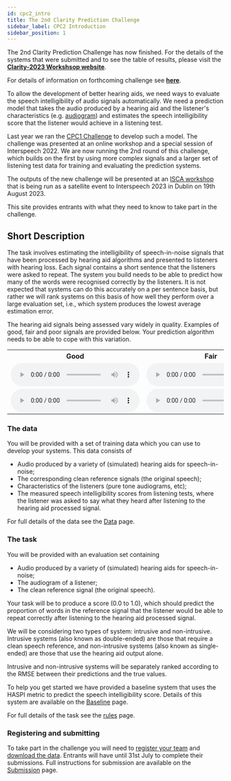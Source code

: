 ```yaml
---
id: cpc2_intro
title: The 2nd Clarity Prediction Challenge
sidebar_label: CPC2 Introduction
sidebar_position: 1
---
```



<Admonition type="info">
The 2nd Clarity Prediction Challenge has now finished. For the details of the systems that were submitted and to see the table of results, please visit the <b><a href="https://claritychallenge.org/clarity2023-workshop/">Clarity-2023 Workshsop website</a></b>.

For details of information on forthcoming challenge see <b><a href="https://claritychallenge.org/timeline">here</a></b>.
</Admonition>

To allow the development of better hearing aids, we need ways to evaluate the speech intelligibility of audio signals automatically. We need a prediction model that takes the audio produced by a hearing aid and the listener's characteristics (e.g. [audiogram](https://www.hear-it.org/Audiogram-)) and estimates the speech intelligibility score that the listener would achieve in a listening test.

Last year we ran the [CPC1 Challenge](../cpc1/cpc1_intro) to develop such a model. The challenge was presented at an online workshop and a special session of Interspeech 2022. We are now running the 2nd round of this challenge, which builds on the first by using more complex signals and a larger set of listening test data for training and evaluating the prediction systems.

The outputs of the new challenge will be presented at an [ISCA workshop](https://claritychallenge.org/clarity2023-workshop/) that is being run as a satellite event to Interspeech 2023 in Dublin on 19th August 2023.

This site provides entrants with what they need to know to take part in the challenge.

## Short Description

The task involves estimating the intelligibility of speech-in-noise signals that have been processed by hearing aid algorithms and presented to listeners with hearing loss. Each signal contains a short sentence that the listeners were asked to repeat. The system you build needs to be able to predict how many of the words were recognised correctly by the listeners. It is not expected that systems can do this accurately on a per sentence basis, but rather we will rank systems on this basis of how well they perform over a large evaluation set, i.e., which system produces the lowest average estimation error.

The hearing aid signals being assessed vary widely in quality. Examples of good, fair and poor signals are provided below. Your prediction algorithm needs to be able to cope with this variation.

<table>
<tr>
<th>Good</th>
<th>Fair</th>
<th>Poor</th>
</tr>
<tr>
<td>
<audio controls  style={{width: "250px"}} >
<source src="/audio/CEC2_samples/CEC2_E009/S08501_L0104_HA-output.wav" type="audio/wav"/>
Your browser does not support the audio element.
</audio>
</td>
<td>
<audio controls style={{width: "250px"}}>
<source src="/audio/CEC2_samples/CEC2_E022/S08501_L0104_HA-output.wav" type="audio/wav" />
Your browser does not support the audio element.
</audio>
</td>
<td>
<audio controls style={{width: "250px"}}>
<source src="/audio/CEC2_samples/CEC2_E032/S08501_L0104_HA-output.wav" type="audio/wav" />
Your browser does not support the audio element.
</audio>
</td>
</tr>
<tr>
<td>
<audio controls style={{width: "250px"}}>
<source src="/audio/CEC2_samples/CEC2_E009/S08502_L0106_HA-output.wav" type="audio/wav" />
Your browser does not support the audio element.
</audio>
</td>
<td>
<audio controls style={{width: "250px"}}>
<source src="/audio/CEC2_samples/CEC2_E022/S08502_L0106_HA-output.wav" type="audio/wav" />
Your browser does not support the audio element.
</audio>
</td>
<td>
<audio controls style={{width: "250px"}}>
<source src="/audio/CEC2_samples/CEC2_E032/S08502_L0106_HA-output.wav" type="audio/wav" />
Your browser does not support the audio element.
</audio>
</td>
</tr></table>

### The data

You will be provided with a set of training data which you can use to develop your systems. This data consists of

- Audio produced by a variety of (simulated) hearing aids for speech-in-noise;
- The corresponding clean reference signals (the original speech);
- Characteristics of the listeners (pure tone audiograms, etc);
- The measured speech intelligibility scores from listening tests, where the listener was asked to say what they heard after listening to the hearing aid processed signal.

For full details of the data see the [Data](./cpc2_data) page.

### The task

You will be provided with an evaluation set containing

- Audio produced by a variety of (simulated) hearing aids for speech-in-noise;
- The audiogram of a listener;
- The clean reference signal (the original speech).

Your task will be to produce a score (0.0 to 1.0), which should predict the proportion of words in the reference signal that the listener would be able to repeat correctly after listening to the hearing aid processed signal.

We will be considering two types of system: intrusive and non-intrusive. Intrusive systems (also known as double-ended) are those that require a clean speech reference, and non-intrusive systems (also known as single-ended) are those that use the hearing aid output alone.

Intrusive and non-intrusive systems will be separately ranked according to the RMSE between their predictions and the true values.

To help you get started we have provided a baseline system that uses the HASPI metric to predict the speech intelligibility score. Details of this system are available on the [Baseline](./cpc2_baseline) page.

For full details of the task see the [rules](./cpc2_rules) page.

### Registering and submitting

To take part in the challenge you will need to [register your team](./taking_part/cpc2_registration) and [download the data](./taking_part/cpc2_download). Entrants will have until 31st July to complete their submissions. Full instructions for submission are available on the [Submission](./taking_part/cpc2_submission) page.
